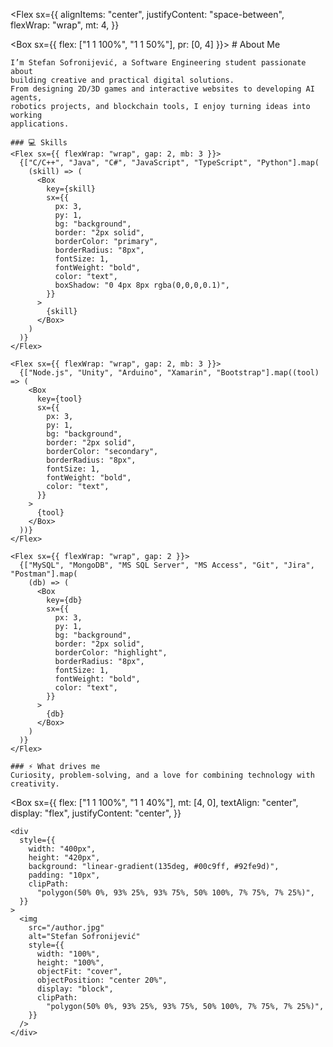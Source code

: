 
<Flex
  sx={{
    alignItems: "center",
    justifyContent: "space-between",
    flexWrap: "wrap",
    mt: 4,
  }}
>
  <Box sx={{ flex: ["1 1 100%", "1 1 50%"], pr: [0, 4] }}>
    # About Me

    I’m Stefan Sofronijević, a Software Engineering student passionate about
    building creative and practical digital solutions.  
    From designing 2D/3D games and interactive websites to developing AI agents,
    robotics projects, and blockchain tools, I enjoy turning ideas into working
    applications.

    ### 💻 Skills
    <Flex sx={{ flexWrap: "wrap", gap: 2, mb: 3 }}>
      {["C/C++", "Java", "C#", "JavaScript", "TypeScript", "Python"].map(
        (skill) => (
          <Box
            key={skill}
            sx={{
              px: 3,
              py: 1,
              bg: "background",
              border: "2px solid",
              borderColor: "primary",
              borderRadius: "8px",
              fontSize: 1,
              fontWeight: "bold",
              color: "text",
              boxShadow: "0 4px 8px rgba(0,0,0,0.1)",
            }}
          >
            {skill}
          </Box>
        )
      )}
    </Flex>

    <Flex sx={{ flexWrap: "wrap", gap: 2, mb: 3 }}>
      {["Node.js", "Unity", "Arduino", "Xamarin", "Bootstrap"].map((tool) => (
        <Box
          key={tool}
          sx={{
            px: 3,
            py: 1,
            bg: "background",
            border: "2px solid",
            borderColor: "secondary",
            borderRadius: "8px",
            fontSize: 1,
            fontWeight: "bold",
            color: "text",
          }}
        >
          {tool}
        </Box>
      ))}
    </Flex>

    <Flex sx={{ flexWrap: "wrap", gap: 2 }}>
      {["MySQL", "MongoDB", "MS SQL Server", "MS Access", "Git", "Jira", "Postman"].map(
        (db) => (
          <Box
            key={db}
            sx={{
              px: 3,
              py: 1,
              bg: "background",
              border: "2px solid",
              borderColor: "highlight",
              borderRadius: "8px",
              fontSize: 1,
              fontWeight: "bold",
              color: "text",
            }}
          >
            {db}
          </Box>
        )
      )}
    </Flex>

    ### ⚡ What drives me
    Curiosity, problem-solving, and a love for combining technology with
    creativity.  
  </Box>

  <Box
    sx={{
      flex: ["1 1 100%", "1 1 40%"],
      mt: [4, 0],
      textAlign: "center",
      display: "flex",
      justifyContent: "center",
    }}
  >
    <div
      style={{
        width: "400px",
        height: "420px",
        background: "linear-gradient(135deg, #00c9ff, #92fe9d)",
        padding: "10px",
        clipPath:
          "polygon(50% 0%, 93% 25%, 93% 75%, 50% 100%, 7% 75%, 7% 25%)",
      }}
    >
      <img
        src="/author.jpg"
        alt="Stefan Sofronijević"
        style={{
          width: "100%",
          height: "100%",
          objectFit: "cover",
          objectPosition: "center 20%",
          display: "block",
          clipPath:
            "polygon(50% 0%, 93% 25%, 93% 75%, 50% 100%, 7% 75%, 7% 25%)",
        }}
      />
    </div>
  </Box>
</Flex>
